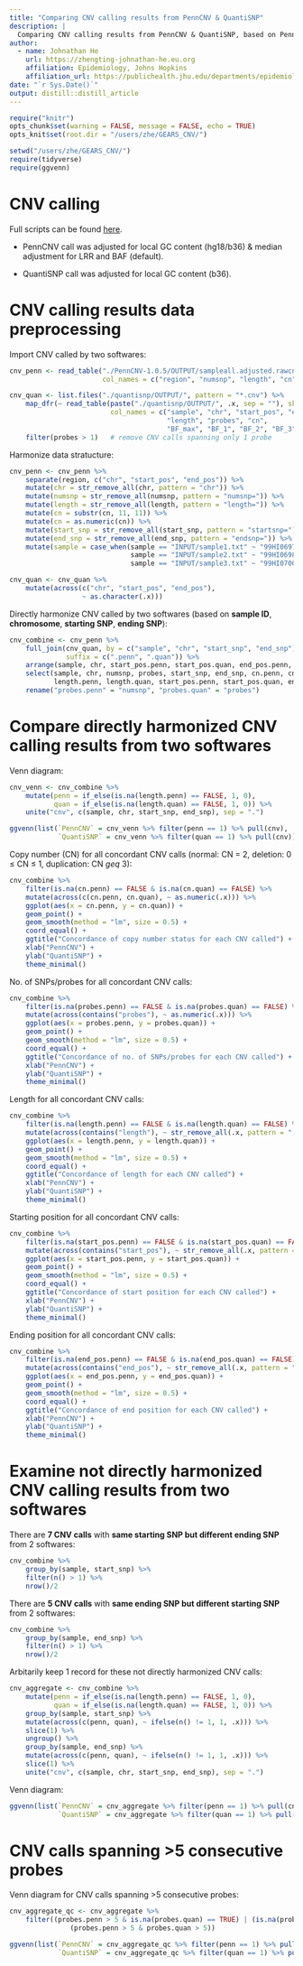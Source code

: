 ```yaml
---
title: "Comparing CNV calling results from PennCNV & QuantiSNP"
description: |
  Comparing CNV calling results from PennCNV & QuantiSNP, based on PennCNV example data set (3 samples genotyped on Illumina 550).
author:
  - name: Johnathan He
    url: https://zhengting-johnathan-he.eu.org
    affiliation: Epidemiology, Johns Hopkins
    affiliation_url: https://publichealth.jhu.edu/departments/epidemiology-public-health
date: "`r Sys.Date()`"
output: distill::distill_article
---
```


```r
require("knitr")
opts_chunk$set(warning = FALSE, message = FALSE, echo = TRUE)
opts_knit$set(root.dir = "/users/zhe/GEARS_CNV/")
```

```r
setwd("/users/zhe/GEARS_CNV/")
require(tidyverse)
require(ggvenn)
```

# CNV calling

Full scripts can be found [here](https://github.com/hezht3/CNV-call-microarray-tutorial).

+ PennCNV call was adjusted for local GC content (hg18/b36) & median adjustment for LRR and BAF (default).

+ QuantiSNP call was adjusted for local GC content (b36).


# CNV calling results data preprocessing

Import CNV called by two softwares:

```r
cnv_penn <- read_table("./PennCNV-1.0.5/OUTPUT/sampleall.adjusted.rawcnv",
                       col_names = c("region", "numsnp", "length", "cn", "sample", "start_snp", "end_snp"))

cnv_quan <- list.files("./quantisnp/OUTPUT/", pattern = "*.cnv") %>% 
    map_dfr(~ read_table(paste("./quantisnp/OUTPUT/", .x, sep = ""), skip = 1,
                         col_names = c("sample", "chr", "start_pos", "end_pos", "start_snp", "end_snp",
                                       "length", "probes", "cn",
                                       "BF_max", "BF_1", "BF_2", "BF_3", "BF_4", "BF_5", "BF_6"))) %>% 
    filter(probes > 1)   # remove CNV calls spanning only 1 probe
```

Harmonize data stratucture:

```r
cnv_penn <- cnv_penn %>% 
    separate(region, c("chr", "start_pos", "end_pos")) %>% 
    mutate(chr = str_remove_all(chr, pattern = "chr")) %>% 
    mutate(numsnp = str_remove_all(numsnp, pattern = "numsnp=")) %>% 
    mutate(length = str_remove_all(length, pattern = "length=")) %>% 
    mutate(cn = substr(cn, 11, 11)) %>% 
    mutate(cn = as.numeric(cn)) %>% 
    mutate(start_snp = str_remove_all(start_snp, pattern = "startsnp=")) %>% 
    mutate(end_snp = str_remove_all(end_snp, pattern = "endsnp=")) %>% 
    mutate(sample = case_when(sample == "INPUT/sample1.txt" ~ "99HI0697A",
                              sample == "INPUT/sample2.txt" ~ "99HI0698C",
                              sample == "INPUT/sample3.txt" ~ "99HI0700A"))

cnv_quan <- cnv_quan %>% 
    mutate(across(c("chr", "start_pos", "end_pos"),
                  ~ as.character(.x)))
```

Directly harmonize CNV called by two softwares (based on **sample ID**, **chromosome**, **starting SNP**, **ending SNP**):

```r
cnv_combine <- cnv_penn %>% 
    full_join(cnv_quan, by = c("sample", "chr", "start_snp", "end_snp"),
              suffix = c(".penn", ".quan")) %>% 
    arrange(sample, chr, start_pos.penn, start_pos.quan, end_pos.penn, end_pos.quan) %>% 
    select(sample, chr, numsnp, probes, start_snp, end_snp, cn.penn, cn.quan,
           length.penn, length.quan, start_pos.penn, start_pos.quan, end_pos.penn, end_pos.quan, contains("BF")) %>% 
    rename("probes.penn" = "numsnp", "probes.quan" = "probes")
```


# Compare **directly harmonized CNV calling results** from two softwares

Venn diagram:

```r
cnv_venn <- cnv_combine %>% 
    mutate(penn = if_else(is.na(length.penn) == FALSE, 1, 0),
           quan = if_else(is.na(length.quan) == FALSE, 1, 0)) %>%
    unite("cnv", c(sample, chr, start_snp, end_snp), sep = ".")

ggvenn(list(`PennCNV` = cnv_venn %>% filter(penn == 1) %>% pull(cnv),
            `QuantiSNP` = cnv_venn %>% filter(quan == 1) %>% pull(cnv)))
```

Copy number (CN) for all concordant CNV calls (normal: CN = 2, deletion: 0 $\leq$ CN $\leq$ 1, duplication: CN $geq$ 3):

```r
cnv_combine %>% 
    filter(is.na(cn.penn) == FALSE & is.na(cn.quan) == FALSE) %>% 
    mutate(across(c(cn.penn, cn.quan), ~ as.numeric(.x))) %>% 
    ggplot(aes(x = cn.penn, y = cn.quan)) +
    geom_point() +
    geom_smooth(method = "lm", size = 0.5) +
    coord_equal() +
    ggtitle("Concordance of copy number status for each CNV called") +
    xlab("PennCNV") +
    ylab("QuantiSNP") +
    theme_minimal()
```

No. of SNPs/probes for all concordant CNV calls:

```r
cnv_combine %>% 
    filter(is.na(probes.penn) == FALSE & is.na(probes.quan) == FALSE) %>% 
    mutate(across(contains("probes"), ~ as.numeric(.x))) %>% 
    ggplot(aes(x = probes.penn, y = probes.quan)) +
    geom_point() +
    geom_smooth(method = "lm", size = 0.5) +
    coord_equal() +
    ggtitle("Concordance of no. of SNPs/probes for each CNV called") +
    xlab("PennCNV") +
    ylab("QuantiSNP") +
    theme_minimal()
```

Length for all concordant CNV calls:

```r
cnv_combine %>% 
    filter(is.na(length.penn) == FALSE & is.na(length.quan) == FALSE) %>% 
    mutate(across(contains("length"), ~ str_remove_all(.x, pattern = ",") %>% as.numeric(.x))) %>% 
    ggplot(aes(x = length.penn, y = length.quan)) +
    geom_point() +
    geom_smooth(method = "lm", size = 0.5) +
    coord_equal() +
    ggtitle("Concordance of length for each CNV called") +
    xlab("PennCNV") +
    ylab("QuantiSNP") +
    theme_minimal()
```

Starting position for all concordant CNV calls:

```r
cnv_combine %>% 
    filter(is.na(start_pos.penn) == FALSE & is.na(start_pos.quan) == FALSE) %>% 
    mutate(across(contains("start_pos"), ~ str_remove_all(.x, pattern = ",") %>% as.numeric(.x))) %>% 
    ggplot(aes(x = start_pos.penn, y = start_pos.quan)) +
    geom_point() +
    geom_smooth(method = "lm", size = 0.5) +
    coord_equal() +
    ggtitle("Concordance of start position for each CNV called") +
    xlab("PennCNV") +
    ylab("QuantiSNP") +
    theme_minimal()
```

Ending position for all concordant CNV calls:

```r
cnv_combine %>% 
    filter(is.na(end_pos.penn) == FALSE & is.na(end_pos.quan) == FALSE) %>% 
    mutate(across(contains("end_pos"), ~ str_remove_all(.x, pattern = ",") %>% as.numeric(.x))) %>% 
    ggplot(aes(x = end_pos.penn, y = end_pos.quan)) +
    geom_point() +
    geom_smooth(method = "lm", size = 0.5) +
    coord_equal() +
    ggtitle("Concordance of end position for each CNV called") +
    xlab("PennCNV") +
    ylab("QuantiSNP") +
    theme_minimal()
```


# Examine **not directly harmonized CNV calling results** from two softwares

There are **7 CNV calls** with **same starting SNP but different ending SNP** from 2 softwares:

```r
cnv_combine %>% 
    group_by(sample, start_snp) %>% 
    filter(n() > 1) %>% 
    nrow()/2
```

There are **5 CNV calls** with **same ending SNP but different starting SNP** from 2 softwares:

```r
cnv_combine %>% 
    group_by(sample, end_snp) %>% 
    filter(n() > 1) %>% 
    nrow()/2
```

Arbitarily keep 1 record for these not directly harmonized CNV calls:

```r
cnv_aggregate <- cnv_combine %>% 
    mutate(penn = if_else(is.na(length.penn) == FALSE, 1, 0),
           quan = if_else(is.na(length.quan) == FALSE, 1, 0)) %>%
    group_by(sample, start_snp) %>% 
    mutate(across(c(penn, quan), ~ ifelse(n() != 1, 1, .x))) %>% 
    slice(1) %>% 
    ungroup() %>% 
    group_by(sample, end_snp) %>% 
    mutate(across(c(penn, quan), ~ ifelse(n() != 1, 1, .x))) %>% 
    slice(1) %>%
    unite("cnv", c(sample, chr, start_snp, end_snp), sep = ".")
```

Venn diagram:

```r
ggvenn(list(`PennCNV` = cnv_aggregate %>% filter(penn == 1) %>% pull(cnv),
            `QuantiSNP` = cnv_aggregate %>% filter(quan == 1) %>% pull(cnv)))
```


# CNV calls spanning >5 consecutive probes

Venn diagram for CNV calls spanning >5 consecutive probes:

```r
cnv_aggregate_qc <- cnv_aggregate %>% 
    filter((probes.penn > 5 & is.na(probes.quan) == TRUE) | (is.na(probes.penn) == TRUE & probes.quan > 5) |
               (probes.penn > 5 & probes.quan > 5))

ggvenn(list(`PennCNV` = cnv_aggregate_qc %>% filter(penn == 1) %>% pull(cnv),
            `QuantiSNP` = cnv_aggregate_qc %>% filter(quan == 1) %>% pull(cnv)))
```

